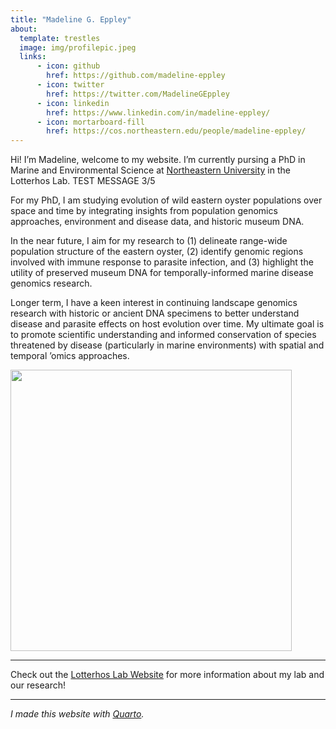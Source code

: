 ```yaml
---
title: "Madeline G. Eppley"
about:
  template: trestles
  image: img/profilepic.jpeg
  links:
      - icon: github
        href: https://github.com/madeline-eppley
      - icon: twitter
        href: https://twitter.com/MadelineGEppley
      - icon: linkedin
        href: https://www.linkedin.com/in/madeline-eppley/
      - icon: mortarboard-fill
        href: https://cos.northeastern.edu/people/madeline-eppley/
---
```


::: column-page-inset
Hi! I'm Madeline, welcome to my website. I'm currently pursing a PhD in Marine and Environmental Science at [Northeastern University](https://cos.northeastern.edu/marinescience/) in the Lotterhos Lab. TEST MESSAGE 3/5

For my PhD, I am studying evolution of wild eastern oyster populations over space and time by integrating insights from population genomics approaches, environment and disease data, and historic museum DNA.

In the near future, I aim for my research to (1) delineate range-wide population structure of the eastern oyster, (2) identify genomic regions involved with immune response to parasite infection, and (3) highlight the utility of preserved museum DNA for temporally-informed marine disease genomics research.

Longer term, I have a keen interest in continuing landscape genomics research with historic or ancient DNA specimens to better understand disease and parasite effects on host evolution over time. My ultimate goal is to promote scientific understanding and informed conservation of species threatened by disease (particularly in marine environments) with spatial and temporal 'omics approaches.
:::

::: column-screen-right
![](img/madelinelogowhiteback.jpg){width="450"}
:::

------------------------------------------------------------------------

::: column-page-inset
Check out the [Lotterhos Lab Website](https://sites.google.com/site/katielotterhos/home) for more information about my lab and our research!
:::

------------------------------------------------------------------------

::: column-page-inset
*I made this website with [Quarto](https://quarto.org/docs/websites).*
:::
